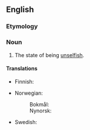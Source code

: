 ==English==

===Etymology===
{{suffix|unselfish|ness|lang=en}}

===Noun===
{{en-noun|~|es}}

# The state of being [[unselfish]].

====Translations====
{{trans-top|the state of being unselfish}}
* Finnish: {{t+|fi|epäitsekkyys}}
{{trans-mid}}
* Norwegian:
*: Bokmål: {{t+|nb|uselviskhet|m|f}}
*: Nynorsk: {{t|nn|usjølviskheit|f}}
* Swedish: {{t|sv|oegennytta|c}}
{{trans-bottom}}